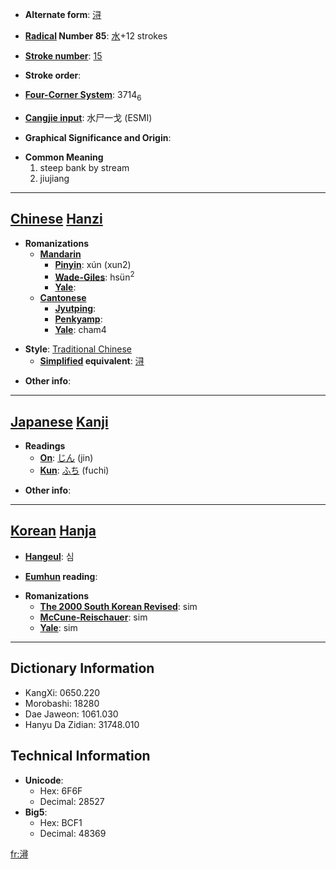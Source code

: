 * '''Alternate form''': [[浔]]

* '''[[Wiktionary:Chinese radical index| Radical]] Number 85''': [[Wiktionary:Chinese radical index 水|水]]+12 strokes

* '''[[Wiktionary:Chinese total strokes index|Stroke number]]''': [[Wiktionary:Chinese total strokes index 15|15]]

* '''Stroke order''': 

* '''[[Wiktionary:Chinese four corner index|Four-Corner System]]''': 3714<sub>6</sub>

* '''[[Wiktionary:Chinese Cangjie index|Cangjie input]]''': 水尸一戈 (ESMI)

* '''Graphical Significance and Origin''': 

* '''Common Meaning'''
*#steep bank by stream
*# jiujiang


----

== [[Chinese]] [[Hanzi]] ==

* '''Romanizations'''
** '''[[Mandarin]]'''
*** '''[[Pinyin]]''': xún (xun2)
*** '''[[Wade-Giles]]''': hsün<sup>2</sup>
*** '''[[Yale]]''': 
** '''[[Cantonese]]'''
*** '''[[Jyutping]]''':
*** '''[[Penkyamp]]''': 
*** '''[[Yale]]''': cham4

* '''Style''': [[Traditional Chinese]] 
** '''[[Simplified Chinese|Simplified]] equivalent''': [[浔]]

* '''Other info''': 

----

== [[Japanese]] [[Kanji]] ==

* '''Readings'''
** '''[[On]]''': [[じん]] (jin)
** '''[[Kun]]''': [[ふち]] (fuchi)

* '''Other info''':  

----

== [[Korean]] [[Hanja]] ==

* '''[[Hangeul]]''': 심

* '''[[Eumhun]] reading''': 

* '''Romanizations'''
** '''[[The 2000 South Korean Revised Romanization|The 2000 South Korean Revised]]''': sim
** '''[[McCune-Reischauer]]''': sim
** '''[[Yale]]''': sim

----

== Dictionary Information ==

* KangXi: 0650.220
* Morobashi: 18280
* Dae Jaweon: 1061.030
* Hanyu Da Zidian: 31748.010

== Technical Information ==

* '''Unicode''':
** Hex: 6F6F
** Decimal: 28527
* '''Big5''':
** Hex: BCF1
** Decimal: 48369

[[fr:潯]]